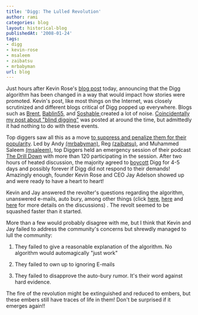 ```yaml
---
title: 'Digg: The Lulled Revolution'
author: rami
categories: blog
layout: historical-blog
publishedAt: '2008-01-24'
tags:
- digg
- kevin-rose
- msaleem
- zaibatsu
- mrbabyman
url: blog
---
```


Just hours after Kevin Rose's [blog post](http://blog.digg.com/?p=106 "blog post") today, announcing that the Digg algorithm has been changed in a way that would impact how stories were promoted. Kevin's post, like most things on the Internet, was closely scrutinized and different blogs critical of Digg popped up everywhere. Blogs such as [Brent](http://www.brentcsutoras.com/2008/01/23/200-diggs-1-voice-diggers-had-enough/ "Brent"), [Bablin55](http://babblin5.com/2008/01/23/two-diggs-one-cup/ "Bablin55"), and [Soshable ](http://soshable.com/digg-algorithm-change/ "Soshable,")created a lot of noise. [Coincidentally my post about "blind digging"](/2008/01/24/digg-cartels-is-there-such-a-thing) was posted at around the time, but admittedly it had nothing to do with these events.

Top diggers saw all this as a move [to suppress and penalize them for their popularity](http://muhammadsaleem.com/2008/01/24/from-revolt-to-resolution-in-12-hours-or-less/ "to suppress and penalize them for their popularity"). Led by Andy [(mrbabyman)](http://digg.com/users/mrbabyman), Reg [(zaibatsu)](http://digg.com/users/zaibatsu), and Muhammed Saleem [(msaleem)](http://digg.com/users/msaleem), top Diggers held an emergency session of their podcast [The Drill Down](http://soshable.com/digg-algorithm-change/ "The Drill Down") with more than 120 participating in the session. After two hours of heated discussion, the majority agreed to [boycott](http://revoltnation.blogspot.com/2008/01/digg-is-game-lets-play-for-real-this.html "boycott") Digg for 4-5 days and possibly forever if Digg did not respond to their demands! Amazingly enough, founder Kevin Rose and CEO Jay Adelson showed up and were ready to have a heart to heart!

Kevin and Jay answered the revolter's questions regarding the algorithm, unanswered e-mails, auto bury, among other things (click [here](http://www.techipedia.com/2008/kevin-rose-and-jay-adelson-on-digg/ "here"), [here](http://soshable.com/rose-adelson-digg/ "here") and [here](http://www.brentcsutoras.com/2008/01/24/diggers-shout-loud-enough-jay-and-rose-respond/ "here") for more details on the discussions) . The revolt seemed to be squashed faster than it started.

More than a few would probably disagree with me, but I think that Kevin and Jay failed to address the community's concerns but shrewdly managed to lull the community:

1. They failed to give a reasonable explanation of the algorithm. No algorithm would automagically "just work"

2. They failed to own up to ignoring E-mails

3. They failed to disapprove the auto-bury rumor. It's their word against hard evidence.

The fire of the revolution might be extinguished and reduced to embers, but these embers still have traces of life in them! Don't be surprised if it emerges again!!
